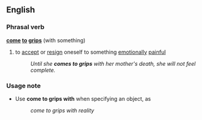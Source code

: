 ==English==
===Phrasal verb===
'''[[come]] [[to]] [[grips]]''' (with something)
#{{idiom}} to [[accept]] or [[resign]] oneself to something [[emotion]]ally [[painful]]
#:''Until she '''comes to grips''' with her mother's death, she will not feel complete.''

===Usage note===
*Use '''come to grips with''' when specifying an object, as
*:''come to grips with reality''